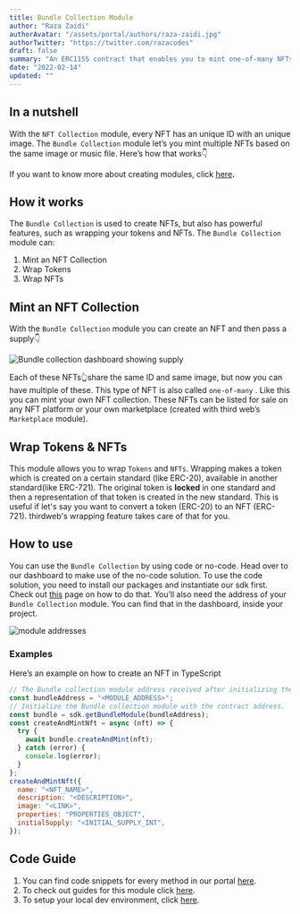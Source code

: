 ```yaml
---
title: Bundle Collection Module
author: "Raza Zaidi"
authorAvatar: "/assets/portal/authors/raza-zaidi.jpg"
authorTwitter: "https://twitter.com/razacodes"
draft: false
summary: "An ERC1155 contract that enables you to mint one-of-many NFTs"
date: "2022-02-14"
updated: ""
---
```


## In a nutshell

With the `NFT Collection` module, every NFT has an unique ID with an unique image. The `Bundle Collection` module let’s you mint multiple NFTs based on the same image or music file. Here’s how that works👇

If you want to know more about creating modules, click [here](http://www.thirdweb.com)**.**

## How it works

The `Bundle Collection` is used to create NFTs, but also has powerful features, such as wrapping your tokens and NFTs. The `Bundle Collection` module can:

1. Mint an NFT Collection
2. Wrap Tokens
3. Wrap NFTs

## Mint an NFT Collection

With the `Bundle Collection` module you can create an NFT and then pass a supply👇

![Bundle collection dashboard showing supply](/assets/portal/learn/bundle/supply.png)

Each of these NFTs👆share the same ID and same image, but now you can have multiple of these. This type of NFT is also called `one-of-many` . Like this you can mint your own NFT collection. These NFTs can be listed for sale on any NFT platform or your own marketplace (created with third web’s `Marketplace` module).

## Wrap Tokens & NFTs

This module allows you to wrap `Tokens` and `NFTs`. Wrapping makes a token which is created on a certain standard (like ERC-20), available in another standard(like ERC-721). The original token is **locked** in one standard and then a representation of that token is created in the new standard.
This is useful if let's say you want to convert a token (ERC-20) to an NFT (ERC-721). thirdweb's wrapping feature takes care of that for you.

## How to use

You can use the `Bundle Collection` by using code or no-code. Head over to our dashboard to make use of the no-code solution. To use the code solution, you need to install our packages and instantiate our sdk first. Check out [this](http://www.thirdweb.com) page on how to do that. You’ll also need the address of your `Bundle Collection` module. You can find that in the dashboard, inside your project.

![module addresses](/assets/portal/learn/bundle/module.png)

### Examples

Here’s an example on how to create an NFT in TypeScript

```jsx
// The Bundle collection module address received after initializing the Bundle module on the dashboard.
const bundleAddress = "<MODULE_ADDRESS>";
// Initialize the Bundle collection module with the contract address.
const bundle = sdk.getBundleModule(bundleAddress);
const createAndMintNft = async (nft) => {
  try {
    await bundle.createAndMint(nft);
  } catch (error) {
    console.log(error);
  }
};
createAndMintNft({
  name: "<NFT_NAME>",
  description: "<DESCRIPTION>",
  image: "<LINK>",
  properties: "PROPERTIES_OBJECT",
  initialSupply: "<INITIAL_SUPPLY_INT",
});
```

## Code Guide

1. You can find code snippets for every method in our portal [here](/learn/code-examples/bundle-collection).
2. To check out guides for this module click [here](/guides/bundle-collection).
3. To setup your local dev environment, click [here](/guides/sdk-guide).

<MdxNavigation>
  <MdxNavigationItem href="/learn/modules/drop" title="Drop Module" />
</MdxNavigation>
